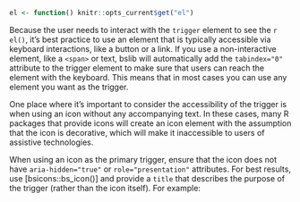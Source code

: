 ```r
el <- function() knitr::opts_current$get("el")
```

Because the user needs to interact with the `trigger` element to see the `r el()`, it's best practice to use an element that is typically accessible via keyboard interactions, like a button or a link.
If you use a non-interactive element, like a `<span>` or text, bslib will automatically add the `tabindex="0"` attribute to the trigger element to make sure that users can reach the element with the keyboard.
This means that in most cases you can use any element you want as the trigger.

One place where it's important to consider the accessibility of the trigger is when using an icon without any accompanying text.
In these cases, many R packages that provide icons will create an icon element with the assumption that the icon is decorative, which will make it inaccessible to users of assistive technologies.

When using an icon as the primary trigger, ensure that the icon does not have `aria-hidden="true"` or `role="presentation"` attributes.
For best results, use [bsicons::bs_icon()] and provide a `title` that describes the purpose of the trigger (rather than the icon itself). For example:
